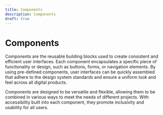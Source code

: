 ```yaml
---
title: Components
description: Components
draft: true
---
```


# Components

Components are the reusable building blocks used to create consistent and efficient user interfaces. Each component encapsulates a specific piece of functionality or design, such as buttons, forms, or navigation elements. By using pre-defined components, user interfaces can be quickly assembled that adhere to the design system standards and ensure a uniform look and feel across all digital products.

Components are designed to be versatile and flexible, allowing them to be combined in various ways to meet the needs of different projects. With accessibility built into each component, they promote inclusivity and usability for all users.
